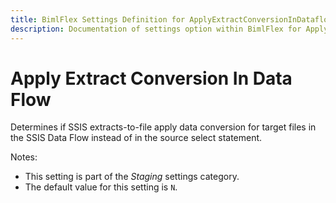 ---
title: BimlFlex Settings Definition for ApplyExtractConversionInDataflow
description: Documentation of settings option within BimlFlex for ApplyExtractConversionInDataflow
---
<head>
  <meta name="varigenceProduct" content="BimlFlex"></meta>
  <meta name="varigenceArticleType" content="Reference"></meta>
</head>


# Apply Extract Conversion In Data Flow

Determines if SSIS extracts-to-file apply data conversion for target files in the SSIS Data Flow instead of in the source select statement.

Notes:

* This setting is part of the *Staging* settings category.
* The default value for this setting is `N`.
